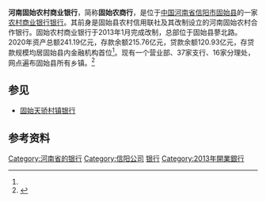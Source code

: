 {{Infobox Company |
  company_name   = 河南固始农村商业银行股份有限公司 |
  company_logo   =  [[File:Gushi_Rural_Commercial_Bank.png|200px]]|
  company_type   = 银行|
  company_slogan = 根系三农 相融共生|
  image = [[File:Henan_Gushi_Rural_Cooperative_Bank.JPG|200px]]|
  image_caption = 位于蓼北路上的总部大楼|
  foundation     = 2013年1月|
  location       = {{CHN}}[[河南省|河南省]][[固始县|固始县]]蓼北路480号|
  key_people     = |
  chairman     =马福启 |
  industry       = [[金融业|金融]]、[[金融機構|金融機構]]|
  products       = 金融服务 |
  num_employees  = 578|
  revenue        = 1.87亿元（2020年） |
  assets         = 241.19亿元（2020年） |
  net_income        = 11.87亿元（2020年） |
  homepage       =http://www.gsnsh.com/|
  footnotes       = <ref name="about us">{{cite web| language =zh-hans| publisher =固始农村商业银行| title =固始农商银行2020年社会责任报告概览| url =http://www.gsnsh.com/sitesources/gushi/page_pc/qywh/article43af57119eb04259ba1e571844ec2df5.html| author =| date =| accessdate =2021-09-22| 8 =| archive-date =2021-09-21| archive-url =https://web.archive.org/web/20210921200348/http://www.gsnsh.com/sitesources/gushi/page_pc/qywh/article43af57119eb04259ba1e571844ec2df5.html| dead-url =no}}</ref><ref name="nongxin">{{cite web | language = zh-hans | publisher = 河南省农村信用社 | title = 固始农村商业银行开业只要一挂鞭 | url = http://www.hnnx.com/sitegroup/hnnxs/html/ff808081343617b60134a781129e4534/20121231093477847.html | author =  | date =  | accessdate = 2013-03-22 | archive-url = https://web.archive.org/web/20131019123827/http://www.hnnx.com/sitegroup/hnnxs/html/ff808081343617b60134a781129e4534/20121231093477847.html | archive-date = 2013-10-19 | dead-url = yes }}</ref> }}

'''河南固始农村商业银行'''，简称'''固始农商行'''，是位于[[中国|中国]][[河南省|河南省]][[信阳市|信阳市]][[固始县|固始县]]的一家[[农村商业银行银行|农村商业银行银行]]。其前身是固始县农村信用联社及其改制设立的河南固始农村合作银行。固始农村商业银行于2013年1月完成改制，总部位于固始县蓼北路。2020年资产总额241.19亿元，存款余额215.76亿元，贷款余额120.93亿元，存贷款规模均居固始县内金融机构首位<ref name="about us"/>。现有一个营业部、37家支行、16家分理处，网点遍布固始县所有乡镇。<ref>{{cite web| language =zh-hans| publisher =固始农村商业银行| title =网点分布| url =http://www.gsnsh.com/nets.php| author =| date =| accessdate =2013-06-24| deadurl =yes| archiveurl =https://web.archive.org/web/20131019141522/http://www.gsnsh.com/nets.php| archivedate =2013-10-19}}</ref>

== 参见 ==
*[[固始天骄村镇银行|固始天骄村镇银行]]

== 参考资料 ==
{{reflist}}

{{中华人民共和国农村商业银行}}
[[Category:河南省的银行|Category:河南省的银行]]
[[Category:信阳公司|Category:信阳公司]]
[[Category:固始县|银行]]
[[Category:2013年開業銀行|Category:2013年開業銀行]]